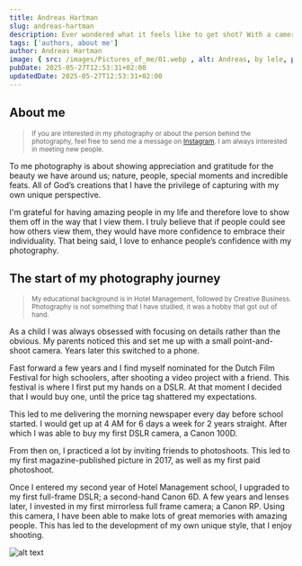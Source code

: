 ```yaml
---
title: Andreas Hartman
slug: andreas-hartman
description: Ever wondered what it feels like to get shot? With a camera, of course.
tags: ['authors, about me']
author: Andreas Hartman
image: { src: /images/Pictures_of_me/01.webp , alt: Andreas, by lele, positionx: 65%, positiony: 40% }
pubDate: 2025-05-27T12:53:31+02:00
updatedDate: 2025-05-27T12:53:31+02:00
---
```

## About me

> <small>If you are interested in my photography or about the person behind the photography, feel free to send me a message on [Instagram](https://www.instagram.com/andreashartman/). I am always interested in meeting new people.</small>

To me photography is about showing appreciation and gratitude for the beauty we have around us; nature, people, special moments and incredible feats. All of God’s creations that I have the privilege of capturing with my own unique perspective.

I'm grateful for having amazing people in my life and therefore love to show them off in the way that I view them. I truly believe that if people could see how others view them, they would have more confidence to embrace their individuality. That being said, I love to enhance people’s confidence with my photography.

## The start of my photography journey

> <small> My educational background is in Hotel Management, followed by Creative Business. Photography is not something that I have studied, it was a hobby that got out of hand. </small>

As a child I was always obsessed with focusing on details rather than the obvious. My parents noticed this and set me up with a small point-and-shoot camera. Years later this switched to a phone.

Fast forward a few years and I find myself nominated for the Dutch Film Festival for high schoolers, after shooting a video project with a friend. This festival is where I first put my hands on a DSLR. At that moment I decided that I would buy one, until the price tag shattered my expectations.

This led to me delivering the morning newspaper every day before school started. I would get up at 4 AM for 6 days a week for 2 years straight. After which I was able to buy my first DSLR camera, a Canon 100D.

From then on, I practiced a lot by inviting friends to photoshoots. This led to my first magazine-published picture in 2017, as well as my first paid photoshoot.

Once I entered my second year of Hotel Management school, I upgraded to my first full-frame DSLR; a second-hand Canon 6D. A few years and lenses later, I invested in my first mirrorless full frame camera; a Canon RP. Using this camera, I have been able to make lots of great memories with amazing people. This has led to the development of my own unique style, that I enjoy shooting.

![alt text](/images/Pictures_of_me/02.webp)